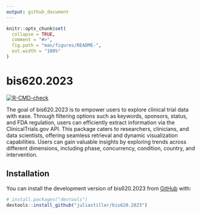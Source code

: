```yaml
---
output: github_document
---
```


<!-- README.md is generated from README.Rmd. Please edit that file -->

```r
knitr::opts_chunk$set(
  collapse = TRUE,
  comment = "#>",
  fig.path = "man/figures/README-",
  out.width = "100%"
)
```

# bis620.2023

<!-- badges: start -->
[![R-CMD-check](https://github.com/juliastiller/bis620.2023/actions/workflows/r-test.yaml/badge.svg)](https://github.com/juliastiller/bis620.2023/actions/workflows/r-test.yaml)
<!-- badges: end -->

The goal of bis620.2023 is to empower users to explore clinical trial data with ease. Through filtering options such as keywords, sponsors, status, and FDA regulation, users can efficiently extract information via the ClinicalTrials.gov API. This package caters to researchers, clinicians, and data scientists, offering seamless retrieval and dynamic visualization capabilities. Users can gain valuable insights by exploring trends across different dimensions, including phase, concurrency, condition, country, and intervention.

## Installation

You can install the development version of bis620.2023 from [GitHub](https://github.com/) with:

``` r
# install.packages("devtools")
devtools::install_github("juliastiller/bis620.2023")
```
